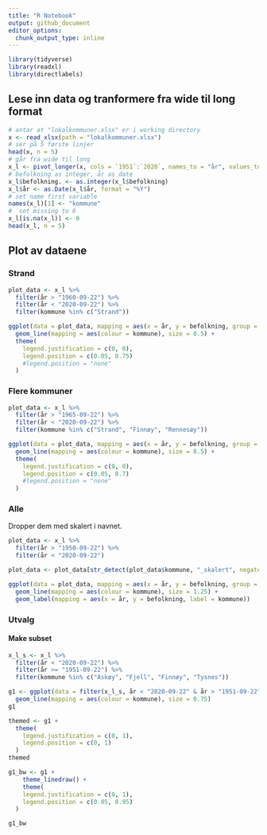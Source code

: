 ```yaml
---
title: "R Notebook"
output: github_document
editor_options: 
  chunk_output_type: inline
---
```


```r
library(tidyverse)
library(readxl)
library(directlabels)
```

## Lese inn data og tranformere fra wide til long format

```r
# antar at "lokalkommuner.xlsx" er i working directory
x <- read_xlsx(path = "lokalkommuner.xlsx")
# ser på 5 første linjer
head(x, n = 5)
# går fra wide til long
x_l <- pivot_longer(x, cols = `1951`:`2020`, names_to = "år", values_to = "befolkning")
# befolkning as integer, år as date
x_l$befolkning. <- as.integer(x_l$befolkning)
x_l$år <- as.Date(x_l$år, format = "%Y")
# set name first variable
names(x_l)[1] <- "kommune"
#  set missing to 0
x_l[is.na(x_l)] <- 0
head(x_l, n = 5)
```

## Plot av dataene

### Strand

```r
plot_data <- x_l %>% 
  filter(år > "1960-09-22") %>%
  filter(år < "2020-09-22") %>%
  filter(kommune %in% c("Strand"))

ggplot(data = plot_data, mapping = aes(x = år, y = befolkning, group = kommune)) +
  geom_line(mapping = aes(colour = kommune), size = 0.5) +
  theme(
    legend.justification = c(0, 0),
    legend.position = c(0.05, 0.75)
    #legend.position = "none"
  )
```

### Flere kommuner

```r
plot_data <- x_l %>% 
  filter(år > "1965-09-22") %>%
  filter(år < "2020-09-22") %>%
  filter(kommune %in% c("Strand", "Finnøy", "Rennesøy"))

ggplot(data = plot_data, mapping = aes(x = år, y = befolkning, group = kommune)) +
  geom_line(mapping = aes(colour = kommune), size = 0.5) +
  theme(
    legend.justification = c(0, 0),
    legend.position = c(0.05, 0.7)
    #legend.position = "none"
  )
```
### Alle

Dropper dem med skalert i navnet.

```r
plot_data <- x_l %>% 
  filter(år > "1950-09-22") %>%
  filter(år < "2020-09-22") 

plot_data <- plot_data[str_detect(plot_data$kommune, "_skalert", negate = TRUE),]

ggplot(data = plot_data, mapping = aes(x = år, y = befolkning, group = kommune)) +
  geom_line(mapping = aes(colour = kommune), size = 1.25) +
  geom_label(mapping = aes(x = år, y = befolkning, label = kommune))
```
### Utvalg

#### Make subset

```r
x_l_s <- x_l %>%
  filter(år < "2020-09-22") %>%
  filter(år >= "1951-09-22") %>%
  filter(kommune %in% c("Askøy", "Fjell", "Finnøy", "Tysnes"))
```


```r
g1 <- ggplot(data = filter(x_l_s, år < "2020-09-22" & år > "1951-09-22"), mapping = aes(x = år, y = befolkning, group = kommune)) +
  geom_line(mapping = aes(colour = kommune), size = 0.75)
g1
```

```r
themed <- g1 +
  theme(
    legend.justification = c(0, 1),
    legend.position = c(0, 1)
  )
themed

```
```r
g1_bw <- g1 +
    theme_linedraw() +
    theme(
    legend.justification = c(0, 1),
    legend.position = c(0.05, 0.95)
  ) 

g1_bw
```

